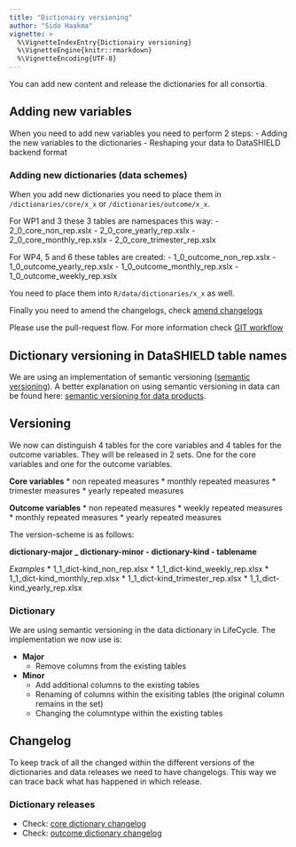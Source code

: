```yaml
---
title: "Dictionairy versioning"
author: "Sido Haakma"
vignette: >
  %\VignetteIndexEntry{Dictionairy versioning}
  %\VignetteEngine{knitr::rmarkdown}
  %\VignetteEncoding{UTF-8}
---
```




You can add new content and release the dictionaries for all consortia.

## Adding new variables
When you need to add new variables you need to perform 2 steps:
- Adding the new variables to the dictionaries
- Reshaping your data to DataSHIELD backend format

### Adding new dictionaries (data schemes)
When you add new dictionaries you need to place them in ```/dictionaries/core/x_x``` or ```/dictionaries/outcome/x_x```.

For WP1 and 3 these 3 tables are namespaces this way:
- 2_0_core_non_rep.xslx
- 2_0_core_yearly_rep.xslx
- 2_0_core_monthly_rep.xslx
- 2_0_core_trimester_rep.xslx

For WP4, 5 and 6 these tables are created:
- 1_0_outcome_non_rep.xslx
- 1_0_outcome_yearly_rep.xslx
- 1_0_outcome_monthly_rep.xslx
- 1_0_outcome_weekly_rep.xslx

You need to place them into ```R/data/dictionaries/x_x``` as well. 

Finally you need to amend the changelogs, check [amend changelogs](#changelog)

Please use the pull-request flow. For more information check [GIT workflow](https://github.com/lifecycle-project/analysis-tutorials/blob/master/GIT-WORKFLOW.md)

## Dictionary versioning in DataSHIELD table names
We are using an implementation of semantic versioning ([semantic versioning](https://semver.org)). A better explanation on using semantic versioning in data can be found here: [semantic versioning for data products](https://medium.com/data-architect/semantic-versioning-for-data-products-2b060962093).

## Versioning
We now can distinguish 4 tables for the core variables and 4 tables for the outcome variables. They will be released in 2 sets. One for the core variables and one for the outcome variables.

**Core variables**
* non repeated measures
* monthly repeated measures
* trimester measures
* yearly repeated measures

**Outcome variables**
* non repeated measures
* weekly repeated measures
* monthly repeated measures
* yearly repeated measures

The version-scheme is as follows:

**dictionary-major _ dictionary-minor - dictionary-kind - tablename**

*Examples*
* 1_1_dict-kind_non_rep.xlsx
* 1_1_dict-kind_weekly_rep.xlsx
* 1_1_dict-kind_monthly_rep.xlsx
* 1_1_dict-kind_trimester_rep.xlsx
* 1_1_dict-kind_yearly_rep.xlsx

### Dictionary
We are using semantic versioning in the data dictionary in LifeCycle. The implementation we now use is:

* **Major**
  * Remove columns from the existing tables
* **Minor**
  * Add additional columns to the existing tables
  * Renaming of columns within the exisiting tables (the original column remains in the set)
  * Changing the columntype within the existing tables

## Changelog
To keep track of all the changed within the different versions of the dictionaries and data releases we need to have changelogs. This way we can trace back what has happened in which release.

### Dictionary releases
* Check: [core dictionary changelog](./changelogs/CORE_DICTIONARY_CHANGELOG.md)
* Check: [outcome dictionary changelog](./changelogs/OUTCOME_DICTIONARY_CHANGELOG.md)

